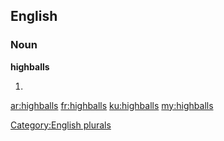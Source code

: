 ==English==

===Noun===
'''highballs'''

# {{plural of|highball}}

[[Category:English plurals]]

[[ar:highballs]]
[[fr:highballs]]
[[ku:highballs]]
[[my:highballs]]